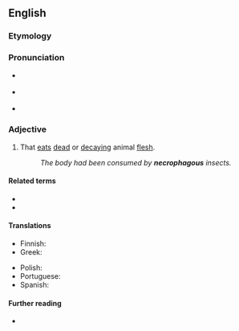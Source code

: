 ==English==
{{was wotd|2008|July|16}}

===Etymology===
{{confix|en|necro|phagous}}

===Pronunciation===
* {{a|UK}} {{IPA|/nɛˈkɹɒf.ə.ɡəs/|lang=en}}
* {{a|US}} {{IPA|/nɛˈkɹɑ.fə.ɡəs/|lang=en}}
* {{audio|en-us-necrophagous.ogg|Audio (US)|lang=en}}

===Adjective===
{{en-adj|-}}

# That [[eat]]s [[dead]] or [[decaying]] animal [[flesh]].
#: ''The body had been consumed by '''necrophagous''' insects.''

====Related terms====
* {{l|en|necrophage}}
* {{l|en|necrophagy}}

====Translations====
{{trans-top|that eats dead or decaying flesh}}
* Finnish: {{t|fi|raatoja syövä}}
* Greek: {{t+|el|νεκροφάγος}}
{{trans-mid}}
* Polish: {{t+|pl|padlinożerny}}
* Portuguese: {{t+|pt|necrófago}}
* Spanish: {{t|es|necrófago}}
{{trans-bottom}}

====Further reading====
* {{pedia|Scavenger}}